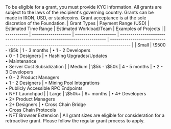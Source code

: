 <FAQItem title="What are the requirements to apply for a grant?">
To be eligible for a grant, you must provide KYC information. All grants are subject to the laws of the recipient's governing country.
</FAQItem>

<FAQItem title="Can I ask the grant to be paid out in a stablecoin or IRON?">
Grants can be made in IRON, USD, or stablecoins.
</FAQItem>

<FAQItem title="Who determines grant recipients?">
Grant acceptance is at the sole discretion of the Foundation.
</FAQItem>

<FAQItem title="What are some examples of projects that would be eligible for a grant?">
| Grant Types | Payment Range (USD) | Estimated Time Range | Estimated Workload/Team                                                 | Examples of Projects                                                                     |
| ----------- | ------------------- | -------------------- | ----------------------------------------------------------------------- | ---------------------------------------------------------------------------------------- |
| Small       | \$500 - \$5k        | 1 - 3 months         | • 1 - 2 Developers<br />• 0 - 1 Designers                               | • Hashing Upgrades/Updates<br />• Maintenance<br />• Server Cost Subsidization           |
| Medium      | \$5k - \$50k        | 4 - 5 months         | • 2 - 3 Developers<br />• 0 - 2 Product Managers<br />• 1 - 2 Designers | • Mining Pool Integrations<br />• Publicly Accessible RPC Endpoints<br />• NFT Launchpad |
| Large       | \$50k+              | 6+ months            | • 4+ Developers<br />• 2+ Product Managers<br />• 2+ Designers          | • Cross Chain Bridge<br />• Cross Chain Protocols<br />• NFT Browser Extension           |
</FAQItem>

<FAQItem title="What if I already implemented Iron Fish?">
All grant sizes are eligible for consideration for a retroactive grant.  Please follow the regular grant process to apply.
</FAQItem>